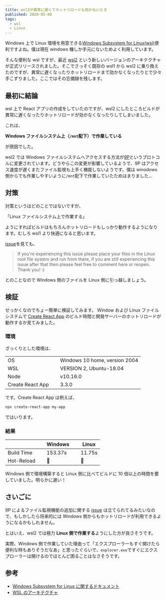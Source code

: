 ```yaml
---
title: wsl2が異常に遅くてホットリロードも効かないとき
published: 2020-05-08
tags:
  - wsl
  - Linux
---
```


Windows 上で Linux 環境を用意できる[Windows Subsystem for Linux(wsl)](https://docs.microsoft.com/ja-jp/windows/wsl/about)便利ですよね。僕は現在 windows 機しか手元にないためよく利用しています。

そんな便利な wsl ですが、最近 [wsl2](https://docs.microsoft.com/ja-jp/windows/wsl/wsl2-index) という新しいバージョンのアーキテクチャが正式リリースされました。そこでさっそく既存の wsl1 から wsl2 に乗り換えたのですが、異常に遅くなったりホットリロードまで効かなくなったりとで少々手こずりました。ここではその忘備録を残します。

## 最初に結論

wsl 上で React アプリの作成をしていたのですが、wsl2 にしたところビルドが異常に遅くなったりホットリロードが効かなくなったりしてしまいました。

これは、

**Windows ファイルシステム上（`/mnt`配下）で作業している**

が原因でした。

wsl2 では Windows ファイルシステムへアクセスする方法が[9P](https://ja.wikipedia.org/wiki/9P)というプロトコルに変更されています。どうやらこの変更が影響しているようで、9P はアクセス速度が遅くまたファイル監視も上手く機能しないようです。僕は winodows 側からでも作業しやすいように`/mnt`配下で作業していたためはまりました…

## 対策

対策というほどのことではないですが、

「Linux ファイルシステム上で作業する」

ようにすればビルドはもちろんホットリロードもしっかり動作するようになります。むしろ wsl1 より快適になると思います。

[issue](https://github.com/microsoft/WSL/issues/4417)を見ても、

> If you're experiencing this issue please place your files in the Linux root file system and run from there, if you are still experiencing this issue after that then please feel free to comment here or reopen. Thank you! :)

とのことなので Windows 側のファイルを Linux 側に引っ越しましょう。

## 検証

せっかくなのでちょー簡単に検証してみます。
Window および Linux ファイルシステムで [Create React App](https://create-react-app.dev/) のビルド時間と開発サーバーのホットリロードが動作するか見てみました。

### 環境

ざっくりとした環境は、

|                         |                               |
| ----------------------- | ----------------------------- |
| OS                      | Windows 10 home, version 2004 |
| WSL                     | VERSION 2, Ubuntu-18.04       |
| Node                    | v10.16.0                      |
| Create React App &emsp; | 3.3.0                         |

です。Create React App は例えば、

```bash
npx create-react-app my-app
```

ではいります。

### 結果

|                   | Windows &emsp; | Linux     |
| ----------------- | -------------- | --------- |
| Build Time        | 153.37s        | 11.75s    |
| Hot-Reload &emsp; | &#x1f645;      | &#x1f646; |

Windows 側で環境構築すると Linux 側に比べてビルドに 10 倍以上の時間を要していました。明らかに遅い！

## さいごに

9P によるファイル監視機能の追加に関する [issue](https://github.com/microsoft/WSL/issues/4064) は立てられてるみたいなので、もしかしたら将来的には Windows 側からもホットリロードが利用できるようになるかもしれません。

とはいえ、wsl2 では極力 **Linux 側で作業する**ようにした方が良さそうです。

実際、Windows 側で作業していた理由って「エクスプローラーもすぐ開けたら便利な時もありそうだなあ」と思ったぐらいで、`explorer.exe`ですぐにエクスプローラーは開けるのでほとんど困ることはなさそうです。

## 参考

- [Windows Subsystem for Linux に関するドキュメント](https://docs.microsoft.com/ja-jp/windows/wsl/about)
- [WSL のアーキテクチャ](https://roy-n-roy.github.io/Windows/WSL%EF%BC%86%E3%82%B3%E3%83%B3%E3%83%86%E3%83%8A/Architecture/)
